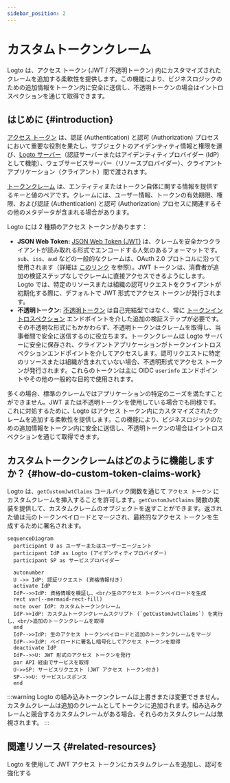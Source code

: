 ```yaml
---
sidebar_position: 2
---
```


# カスタムトークンクレーム

Logto は、アクセス トークン (JWT / 不透明トークン) 内にカスタマイズされたクレームを追加する柔軟性を提供します。この機能により、ビジネスロジックのための追加情報をトークン内に安全に送信し、不透明トークンの場合はイントロスペクションを通じて取得できます。

## はじめに \{#introduction}

[アクセス トークン](https://auth.wiki/access-token) は、認証 (Authentication) と認可 (Authorization) プロセスにおいて重要な役割を果たし、サブジェクトのアイデンティティ情報と権限を運び、[Logto サーバー](/concepts/core-service)（認証サーバーまたはアイデンティティプロバイダー (IdP) として機能）、ウェブサービスサーバー（リソースプロバイダー）、クライアントアプリケーション（クライアント）間で渡されます。

[トークンクレーム](https://auth.wiki/claim) は、エンティティまたはトークン自体に関する情報を提供するキーと値のペアです。クレームには、ユーザー情報、トークンの有効期限、権限、および認証 (Authentication) と認可 (Authorization) プロセスに関連するその他のメタデータが含まれる場合があります。

Logto には 2 種類のアクセス トークンがあります：

- **JSON Web Token:** [JSON Web Token (JWT)](https://auth.wiki/jwt) は、クレームを安全かつクライアントが読み取れる形式でエンコードする人気のあるフォーマットです。`sub`、`iss`、`aud` などの一般的なクレームは、OAuth 2.0 プロトコルに沿って使用されます（詳細は [このリンク](https://datatracker.ietf.org/doc/html/rfc7519#section-4) を参照）。JWT トークンは、消費者が追加の検証ステップなしでクレームに直接アクセスできるようにします。Logto では、特定のリソースまたは組織の認可リクエストをクライアントが初期化する際に、デフォルトで JWT 形式でアクセス トークンが発行されます。
- **不透明トークン:** [不透明トークン](http://localhost:3000/concepts/opaque-token) は自己完結型ではなく、常に [トークンイントロスペクション](https://auth.wiki/token-introspection) エンドポイントを介した追加の検証ステップが必要です。その不透明な形式にもかかわらず、不透明トークンはクレームを取得し、当事者間で安全に送信するのに役立ちます。トークンクレームは Logto サーバーに安全に保存され、クライアントアプリケーションがトークンイントロスペクションエンドポイントを介してアクセスします。認可リクエストに特定のリソースまたは組織が含まれていない場合、不透明形式でアクセス トークンが発行されます。これらのトークンは主に OIDC `userinfo` エンドポイントやその他の一般的な目的で使用されます。

多くの場合、標準のクレームではアプリケーションの特定のニーズを満たすことができません。JWT または不透明トークンを使用している場合でも同様です。これに対処するために、Logto はアクセス トークン内にカスタマイズされたクレームを追加する柔軟性を提供します。この機能により、ビジネスロジックのための追加情報をトークン内に安全に送信し、不透明トークンの場合はイントロスペクションを通じて取得できます。

## カスタムトークンクレームはどのように機能しますか？ \{#how-do-custom-token-claims-work}

Logto は、`getCustomJwtClaims` コールバック関数を通じて `アクセス トークン` にカスタムクレームを挿入することを許可します。`getCustomJwtClaims` 関数の実装を提供して、カスタムクレームのオブジェクトを返すことができます。返された値は元のトークンペイロードとマージされ、最終的なアクセス トークンを生成するために署名されます。

```mermaid
sequenceDiagram
  participant U as ユーザーまたはユーザーエージェント
  participant IdP as Logto (アイデンティティプロバイダー)
  participant SP as サービスプロバイダー

  autonumber
  U ->> IdP: 認証リクエスト (資格情報付き)
  activate IdP
  IdP-->>IdP: 資格情報を検証し、<br/>生のアクセス トークンペイロードを生成
  rect var(--mermaid-rect-fill)
  note over IdP: カスタムトークンクレーム
  IdP->>IdP: カスタムトークンクレームスクリプト (`getCustomJwtClaims`) を実行し、<br/>追加のトークンクレームを取得
  end
  IdP-->>IdP: 生のアクセス トークンペイロードと追加のトークンクレームをマージ
  IdP-->>IdP: ペイロードに署名し暗号化してアクセス トークンを取得
  deactivate IdP
  IdP-->>U: JWT 形式のアクセス トークンを発行
  par API 経由でサービスを取得
  U->>SP: サービスリクエスト (JWT アクセス トークン付き)
  SP-->>U: サービスレスポンス
  end
```

:::warning
Logto の組み込みトークンクレームは上書きまたは変更できません。カスタムクレームは追加のクレームとしてトークンに追加されます。組み込みクレームと競合するカスタムクレームがある場合、それらのカスタムクレームは無視されます。
:::

## 関連リソース \{#related-resources}

<Url href="https://blog.logto.io/glance-on-custom-jwt-access-token-claims">
  Logto を使用して JWT アクセス トークンにカスタムクレームを追加し、認可を強化する
</Url>
